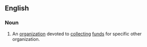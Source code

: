 ==English==
{{wikipedia}}
===Noun===
{{en-noun}}
# An [[organization]] devoted to [[collect]]ing [[funds]] for specific other organization.